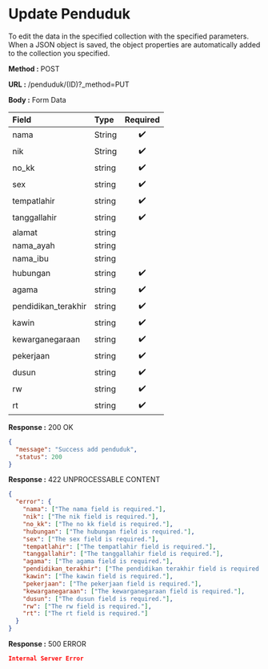 
# Update Penduduk

To edit the data in the specified collection with the specified parameters.
When a JSON object is saved, the object properties are automatically added to the collection you specified.

**Method :** <Badge variant="success">POST</Badge>

**URL :** <Badge variant="dark">/penduduk/(ID)?_method=PUT</Badge>

**Body :** <Badge variant="purple">Form Data</Badge>

| Field               | Type    | Required |
| :----------         | :------ | :------: |
| nama                | String  |    ✔️    |
| nik                 | String  |    ✔️    |
| no_kk               | string  |    ✔️    |
| sex                 | string  |    ✔️    |
| tempatlahir         | string  |    ✔️    |
| tanggallahir        | string  |    ✔️    |
| alamat              | string  |           |
| nama_ayah           | string  |           |
| nama_ibu            | string  |           |
| hubungan            | string  |    ✔️    |
| agama               | string  |    ✔️    |
| pendidikan_terakhir | string  |    ✔️    |
| kawin               | string  |    ✔️    |
| kewarganegaraan     | string  |    ✔️    |
| pekerjaan           | string  |    ✔️    |
| dusun               | string  |    ✔️    |
| rw                  | string  |    ✔️    |
| rt                  | string  |    ✔️    |

**Response :** <BadgeOutline variant="success">200 OK</BadgeOutline>

```json
{
  "message": "Success add penduduk",
  "status": 200
}
```

**Response :** <BadgeOutline variant="info">422 UNPROCESSABLE CONTENT</BadgeOutline>

```json
{
  "error": {
    "nama": ["The nama field is required."],
    "nik": ["The nik field is required."],
    "no_kk": ["The no kk field is required."],
    "hubungan": ["The hubungan field is required."],
    "sex": ["The sex field is required."],
    "tempatlahir": ["The tempatlahir field is required."],
    "tanggallahir": ["The tanggallahir field is required."],
    "agama": ["The agama field is required."],
    "pendidikan_terakhir": ["The pendidikan terakhir field is required."],
    "kawin": ["The kawin field is required."],
    "pekerjaan": ["The pekerjaan field is required."],
    "kewarganegaraan": ["The kewarganegaraan field is required."],
    "dusun": ["The dusun field is required."],
    "rw": ["The rw field is required."],
    "rt": ["The rt field is required."]
  }
}
```

**Response :** <BadgeOutline variant="danger">500 ERROR</BadgeOutline>

```json
Internal Server Error
```
